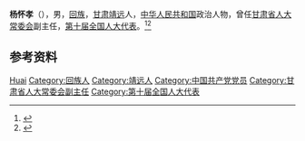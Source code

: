 '''杨怀孝'''（{{bd|1936年|7月|2017年|11月30日}}），男，[[回族|回族]]，[[甘肃|甘肃]][[靖远|靖远]]人，[[中华人民共和国|中华人民共和国]]政治人物，曾任[[甘肃省人大常委会|甘肃省人大常委会]]副主任，[[第十届全国人大代表|第十届全国人大代表]]。<ref>{{Cite book|title=甘肃大辞典|author=郭方忠, 张克复, 吕靖华主编|publisher=甘肃文化出版社|year=2000|isbn=|location=兰州|pages=}}</ref><ref>{{Cite book|title=中华人民共和国职官志|author=何虎生, 李耀东, 向常福主编|publisher=中国社会出版社|year=2003|isbn=9787800883934|location=北京|pages=}}</ref>

== 参考资料 ==
{{reflist}}

{{中国人物小作品}}

{{Authority control}}
{{DEFAULTSORT:Yang杨}}
[[Category:杨姓|Huai]]
[[Category:回族人|Category:回族人]]
[[Category:靖远人|Category:靖远人]]
[[Category:中国共产党党员|Category:中国共产党党员]]
[[Category:甘肃省人大常委会副主任|Category:甘肃省人大常委会副主任]]
[[Category:第十届全国人大代表|Category:第十届全国人大代表]]